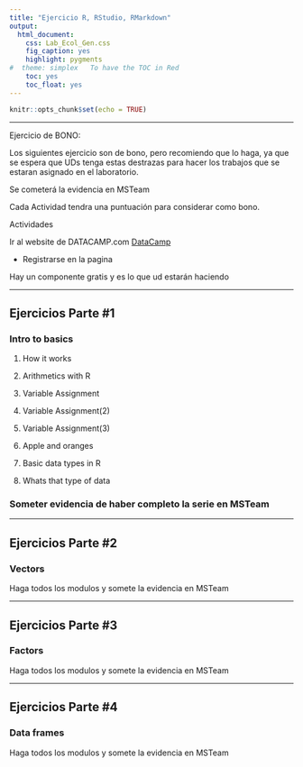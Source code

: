 ```yaml
---
title: "Ejercicio R, RStudio, RMarkdown"
output:
  html_document:
    css: Lab_Ecol_Gen.css
    fig_caption: yes
    highlight: pygments
#  theme: simplex   To have the TOC in Red
    toc: yes
    toc_float: yes
---
```


```r
knitr::opts_chunk$set(echo = TRUE)
```

***


Ejercicio de BONO:


Los siguientes ejercicio son de bono, pero recomiendo que lo haga, ya que se espera que UDs tenga estas destrazas para hacer los trabajos que se estaran asignado en el laboratorio.

Se cometerá la evidencia en MSTeam

Cada Actividad tendra una puntuación para considerar como bono.

Actividades

Ir al website de DATACAMP.com [DataCamp](https://datacamp.com)

- Registrarse en la pagina

Hay un componente gratis y es lo que ud estarán haciendo

***

## Ejercicios Parte #1

### Intro to basics

1. How it works

2. Arithmetics with R

3. Variable Assignment

4. Variable Assignment(2)

5. Variable Assignment(3)

6. Apple and oranges

7. Basic data types in R

8. Whats that type of data

### Someter evidencia de haber completo la serie en MSTeam

***

## Ejercicios Parte #2

### Vectors

Haga todos los modulos y somete la evidencia en MSTeam

***

## Ejercicios Parte #3

### Factors

Haga todos los modulos y somete la evidencia en MSTeam


***

## Ejercicios Parte #4

### Data frames

Haga todos los modulos y somete la evidencia en MSTeam



